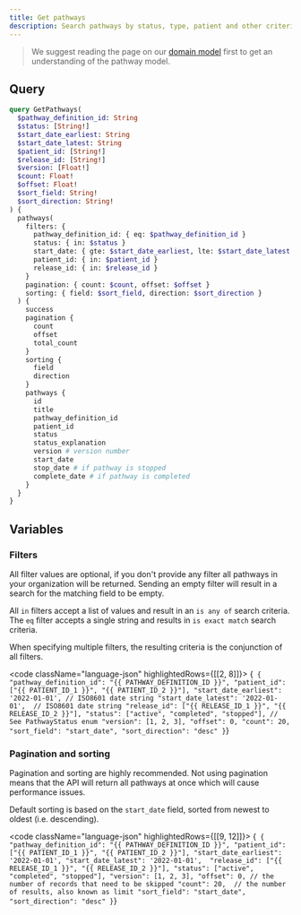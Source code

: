 ```yaml
---
title: Get pathways
description: Search pathways by status, type, patient and other criteria
---
```


> We suggest reading the page on our [domain model](/awell-orchestration/docs/getting-started/domain-model) first to get an understanding of the pathway model.

## Query

```graphql
query GetPathways(
  $pathway_definition_id: String
  $status: [String!]
  $start_date_earliest: String
  $start_date_latest: String
  $patient_id: [String!]
  $release_id: [String!]
  $version: [Float!]
  $count: Float!
  $offset: Float!
  $sort_field: String!
  $sort_direction: String!
) {
  pathways(
    filters: {
      pathway_definition_id: { eq: $pathway_definition_id }
      status: { in: $status }
      start_date: { gte: $start_date_earliest, lte: $start_date_latest }
      patient_id: { in: $patient_id }
      release_id: { in: $release_id }
    }
    pagination: { count: $count, offset: $offset }
    sorting: { field: $sort_field, direction: $sort_direction }
  ) {
    success
    pagination {
      count
      offset
      total_count
    }
    sorting {
      field
      direction
    }
    pathways {
      id
      title
      pathway_definition_id
      patient_id
      status
      status_explanation
      version # version number
      start_date
      stop_date # if pathway is stopped
      complete_date # if pathway is completed
    }
  }
}
```

## Variables

### Filters

All filter values are optional, if you don't provide any filter all pathways in your organization will be returned.
Sending an empty filter will result in a search for the matching field to be empty.

All `in` filters accept a list of values and result in an `is any of` search criteria. The `eq` filter accepts a single string and results in `is exact match` search criteria.

When specifying multiple filters, the resulting criteria is the conjunction of all filters.

<code className="language-json" highlightedRows={[[2, 8]]}>
  {`
  {
    "pathway_definition_id": "{{ PATHWAY_DEFINITION_ID }}",
    "patient_id": ["{{ PATIENT_ID_1 }}", "{{ PATIENT_ID_2 }}"],
    "start_date_earliest": '2022-01-01', // ISO8601 date string
    "start_date_latest": '2022-01-01',  // ISO8601 date string
    "release_id": ["{{ RELEASE_ID_1 }}", "{{ RELEASE_ID_2 }}"],
    "status": ["active", "completed", "stopped"], // See PathwayStatus enum
    "version": [1, 2, 3],
    "offset": 0,
    "count": 20,
    "sort_field": "start_date",
    "sort_direction": "desc"
  }`}
</code>

### Pagination and sorting

Pagination and sorting are highly recommended. Not using pagination means that the API will return all pathways at once which will cause performance issues.

Default sorting is based on the `start_date` field, sorted from newest to oldest (i.e. descending).

<code className="language-json" highlightedRows={[[9, 12]]}>
  {`
  {
    "pathway_definition_id": "{{ PATHWAY_DEFINITION_ID }}",
    "patient_id": ["{{ PATIENT_ID_1 }}", "{{ PATIENT_ID_2 }}"],
    "start_date_earliest": '2022-01-01',
    "start_date_latest": '2022-01-01', 
    "release_id": ["{{ RELEASE_ID_1 }}", "{{ RELEASE_ID_2 }}"],
    "status": ["active", "completed", "stopped"],
    "version": [1, 2, 3],
    "offset": 0, // the number of records that need to be skipped
    "count": 20,  // the number of results, also known as limit
    "sort_field": "start_date",
    "sort_direction": "desc"
  }`}
</code>
